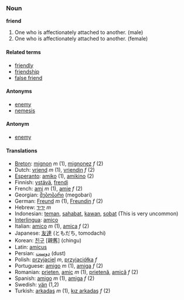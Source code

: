 ===Noun===
'''friend'''

#One who is affectionately attached to another. (male)
#One who is affectionately attached to another. (female)

====Related terms====
*[[friendly]]
*[[friendship]]
*[[false friend]]

====Antonyms====
*[[enemy]]
*[[nemesis]]

====Antonym====
*[[enemy]]

====Translations====
*[[Breton]]: [[mignon]] ''m'' (1), [[mignonez]] ''f'' (2)
*Dutch: [[vriend]] ''m'' (1), [[vriendin]] ''f'' (2)
*[[Esperanto]]: [[amiko]] (1), [[amikino]] (2)
*Finnish: [[ystävä]], [[frendi]]
*French: [[ami]] ''m'' (1), [[amie]] ''f'' (2)
*Georgian: [[მებობარი]] (megobari)
*German: [[Freund]] ''m'' (1), [[Freundin]] ''f'' (2)
*Hebrew: [[ידיד]] ''m''
*Indonesian: [[teman]], [[sahabat]], [[kawan]], [[sobat]] (This is very uncommon)
*[[Interlingua]]: [[amico]]
*Italian: [[amico]] ''m'' (1), [[amica]] ''f'' (2)
*Japanese: [[友達]] (ともだち, tomodachi)
*Korean: [[친구]] [親舊] (chingu)
*Latin: [[amicus]]
*Persian: [[دوست]] (dust)
*Polish: [[przyjaciel]] ''m'', [[przyjaciółka]] ''f''
*Portuguese: [[amigo]] ''m'' (1), [[amiga]] ''f'' (2)
*Romanian: [[prieten]], [[amic]] ''m'' (1), [[prietenă]], [[amică]] ''f'' (2)
*Spanish: [[amigo]] ''m'' (1), [[amiga]] ''f'' (2)
*Swedish: [[vän]] (1,2)
*Turkish: [[arkadaş]] ''m'' (1), [[kız arkadaş]] ''f'' (2)